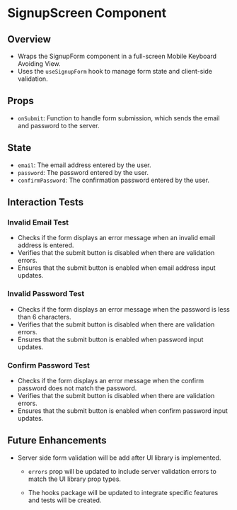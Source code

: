 
<Meta of={SignupScreenStories.default} />

# SignupScreen Component

## Overview
- Wraps the SignupForm component in a full-screen Mobile Keyboard Avoiding View.
- Uses the `useSignupForm` hook to manage form state and client-side validation.

## Props
- `onSubmit`: Function to handle form submission, which sends the email and password to the server.

## State
- `email`: The email address entered by the user.
- `password`: The password entered by the user.
- `confirmPassword`: The confirmation password entered by the user.

## Interaction Tests

### Invalid Email Test
- Checks if the form displays an error message when an invalid email address is entered.
- Verifies that the submit button is disabled when there are validation errors.
- Ensures that the submit button is enabled when email address input updates.

### Invalid Password Test
- Checks if the form displays an error message when the password is less than 6 characters.
- Verifies that the submit button is disabled when there are validation errors.
- Ensures that the submit button is enabled when password input updates.

### Confirm Password Test
- Checks if the form displays an error message when the confirm password does not match the password.
- Verifies that the submit button is disabled when there are validation errors.
- Ensures that the submit button is enabled when confirm password input updates.


## Future Enhancements

- Server side form validation will be add after UI library is implemented.
 
    - `errors` prop will be updated to include server validation errors to match the UI library prop types.
 
    - The hooks package will be updated to integrate specific features and tests will be created.

